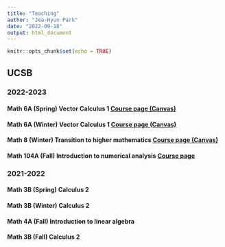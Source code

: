 ```yaml
---
title: "Teaching"
author: "Jea-Hyun Park"
date: "2022-09-18"
output: html_document
---
```


```r
knitr::opts_chunk$set(echo = TRUE)
```
## UCSB

### 2022-2023

#### Math 6A (Spring) Vector Calculus 1 [Course page (Canvas)](https://www.canvas.ucsb.edu/)

#### Math 6A (Winter) Vector Calculus 1 [Course page (Canvas)](https://www.canvas.ucsb.edu/)
#### Math 8 (Winter) Transition to higher mathematics [Course page (Canvas)](https://www.canvas.ucsb.edu/)

#### Math 104A (Fall) Introduction to numerical analysis [Course page](./M104A2022Fall.html)

### 2021-2022

#### Math 3B (Spring) Calculus 2 
#### Math 3B (Winter) Calculus 2 
#### Math 4A (Fall) Introduction to linear algebra 
#### Math 3B (Fall) Calculus 2 
